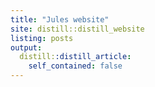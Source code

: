```yaml
---
title: "Jules website"
site: distill::distill_website
listing: posts
output:
  distill::distill_article:
    self_contained: false
---
```

